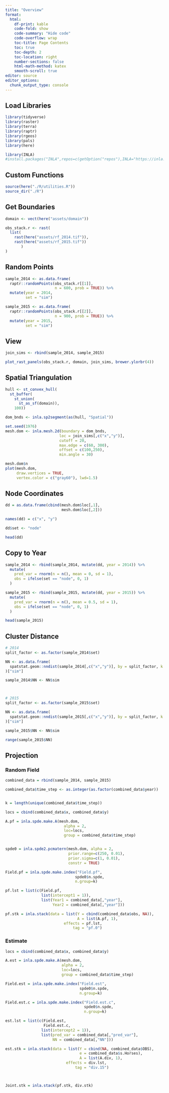 ```yaml
---
title: "Overview"
format:
  html: 
    df-print: kable
    code-fold: show
    code-summary: "Hide code"
    code-overflow: wrap
    toc-title: Page Contents
    toc: true
    toc-depth: 2
    toc-location: right
    number-sections: false
    html-math-method: katex
    smooth-scroll: true
editor: source
editor_options: 
  chunk_output_type: console
---
```


## Load Libraries
```r
library(tidyverse)
library(raster)
library(terra)
library(raptr)
library(rgeos)
library(pals)
library(here)

library(INLA)
#install.packages("INLA",repos=c(getOption("repos"),INLA="https://inla.r-inla-download.org/R/stable"), dep=TRUE)
```

## Custom Functions
```r
source(here("./R/utilities.R"))
source_dir("./R")
```


## Get Boundaries
```r
domain <- vect(here("assets/domain"))

obs_stack.r <- rast(
  list(
    rast(here("assets/rf_2014.tif")),
    rast(here("assets/rf_2015.tif"))
       )
)
```

## Random Points
```r
sample_2014 <- as.data.frame(
  raptr::randomPoints(obs_stack.r[[1]],
                      n = 600, prob = TRUE)) %>%
  mutate(year = 2014,
         set = "sim")

sample_2015 <- as.data.frame(
  raptr::randomPoints(obs_stack.r[[2]],
                      n = 900, prob = TRUE)) %>%
  mutate(year = 2015,
         set = "sim")
```

## View 
```r
join_sims <- rbind(sample_2014, sample_2015)

plot_rast_panels(obs_stack.r, domain, join_sims, brewer.ylorbr(4))
```

## Spatial Triangulation  
```r
hull <- st_convex_hull(
  st_buffer(
    st_union(
      st_as_sf(domain)),
    100))

dom_bnds <- inla.sp2segment(as(hull, "Spatial"))

set.seed(1976)
mesh.dom <- inla.mesh.2d(boundary = dom_bnds, 
                        loc = join_sims[,c("x","y")],
                        cutoff = 20, 
                        max.edge = c(60, 300),
                        offset = c(100,250),
                        min.angle = 30) 

mesh.dom$n
plot(mesh.dom, 
     draw.vertices = TRUE,
     vertex.color = c("gray60"), lwd=1.5)
```

## Node Coordinates
```r
dd = as.data.frame(cbind(mesh.dom$loc[,1], 
                         mesh.dom$loc[,2]))

names(dd) = c("x", "y")

dd$set <- "node"

head(dd)
```

## Copy to Year
```r
sample_2014 <- rbind(sample_2014, mutate(dd, year = 2014)) %>%
  mutate(
    pred_var = rnorm(n = n(), mean = 0, sd = 1),
    obs = ifelse(set == "node", 0, 1)
  )

sample_2015 <- rbind(sample_2015, mutate(dd, year = 2015)) %>%
  mutate(
    pred_var = rnorm(n = n(), mean = 0.5, sd = 1),
    obs = ifelse(set == "node", 0, 1)
  )

head(sample_2015)
```

## Cluster Distance
```r
# 2014
split_factor <- as.factor(sample_2014$set)

NN <- as.data.frame(
  spatstat.geom::nndist(sample_2014[,c("x","y")], by = split_factor, k = 1)
)["sim"]

sample_2014$NN <- NN$sim



# 2015
split_factor <- as.factor(sample_2015$set)

NN <- as.data.frame(
  spatstat.geom::nndist(sample_2015[,c("x","y")], by = split_factor, k = 1)
)["sim"]

sample_2015$NN <- NN$sim

range(sample_2015$NN)
```

## Projection  

### Random Field
```r
combined_data = rbind(sample_2014, sample_2015)

combined_data$time_step <- as.integer(as.factor(combined_data$year))


k = length(unique(combined_data$time_step))

locs = cbind(combined_data$x, combined_data$y)

A.pf = inla.spde.make.A(mesh.dom, 
                          alpha = 2,
                          loc=locs,
                          group = combined_data$time_step)


spde0 = inla.spde2.pcmatern(mesh.dom, alpha = 2,
                            prior.range=c(250, 0.01),  
                            prior.sigma=c(1, 0.01),
                            constr = TRUE)

Field.pf = inla.spde.make.index("Field.pf", 
                               spde0$n.spde,
                               n.group=k)

pf.lst = list(c(Field.pf, 
                list(intercept1 = 1)), 
                list(Year1 = combined_data[,"year"],
                     Year2 = combined_data[,"year"])) 

pf.stk = inla.stack(data = list(Y = cbind(combined_data$obs, NA)),
                                A = list(A.pf, 1), 
                          effects = pf.lst,   
                              tag = "pf.0")

```

### Estimate
```r
locs = cbind(combined_data$x, combined_data$y)

A.est = inla.spde.make.A(mesh.dom, 
                         alpha = 2,
                         loc=locs,
                         group = combined_data$time_step)

Field.est = inla.spde.make.index("Field.est",
                                 spde0$n.spde,
                                 n.group=k)

Field.est.c = inla.spde.make.index("Field.est.c", 
                                   spde0$n.spde,
                                   n.group=k)

est.lst = list(c(Field.est,
                 Field.est.c,
                list(intercept2 = 1)), 
                list(pred_var = combined_data[,"pred_var"],
                     NN = combined_data[,"NN"]))

est.stk = inla.stack(data = list(Y = cbind(NA, combined_data$OBS),
                                 e = combined_data$s.Horses),
                                 A = list(A.div, 1), 
                           effects = div.lst,   
                               tag = "div.15")



Joint.stk = inla.stack(pf.stk, div.stk)


```


